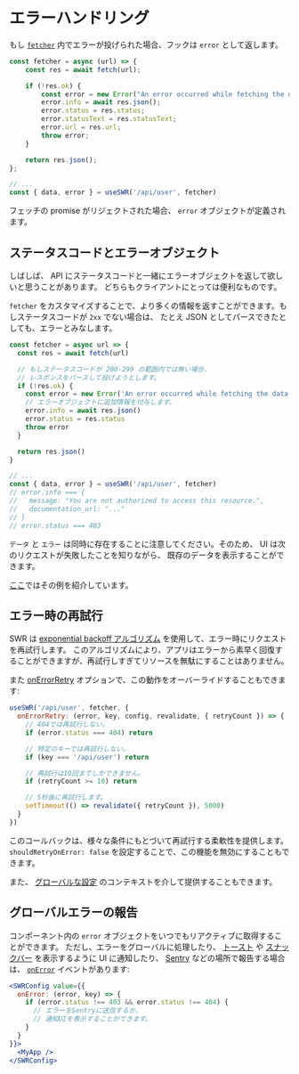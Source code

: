 
# エラーハンドリング

もし [`fetcher`](/docs/data-fetching) 内でエラーが投げられた場合、フックは `error` として返します。

```js
const fetcher = async (url) => {
    const res = await fetch(url);

    if (!res.ok) {
        const error = new Error("An error occurred while fetching the data.");
        error.info = await res.json();
        error.status = res.status;
        error.statusText = res.statusText;
        error.url = res.url;
        throw error;
    }

    return res.json();
};

// ...
const { data, error } = useSWR('/api/user', fetcher)
```

フェッチの promise がリジェクトされた場合、 `error` オブジェクトが定義されます。

## ステータスコードとエラーオブジェクト

しばしば、 API にステータスコードと一緒にエラーオブジェクトを返して欲しいと思うことがあります。
どちらもクライアントにとっては便利なものです。

`fetcher` をカスタマイズすることで、より多くの情報を返すことができます。もしステータスコードが `2xx` でない場合は、
たとえ JSON としてパースできたとしても、エラーとみなします。

```js
const fetcher = async url => {
  const res = await fetch(url)

  // もしステータスコードが 200-299 の範囲内では無い場合、
  // レスポンスをパースして投げようとします。
  if (!res.ok) {
    const error = new Error('An error occurred while fetching the data.')
    // エラーオブジェクトに追加情報を付与します。
    error.info = await res.json()
    error.status = res.status
    throw error
  }

  return res.json()
}

// ...
const { data, error } = useSWR('/api/user', fetcher)
// error.info === {
//   message: "You are not authorized to access this resource.",
//   documentation_url: "..."
// }
// error.status === 403
```

<Callout emoji="💡">
  <code>データ</code> と <code>エラー</code> は同時に存在することに注意してください。そのため、 UI は次のリクエストが失敗したことを知りながら、
  既存のデータを表示することができます。
</Callout>

[ここ](/examples/error-handling)ではその例を紹介しています。

## エラー時の再試行

SWR は [exponential backoff アルゴリズム](https://en.wikipedia.org/wiki/Exponential_backoff) を使用して、エラー時にリクエストを再試行します。
このアルゴリズムにより、アプリはエラーから素早く回復することができますが、再試行しすぎてリソースを無駄にすることはありません。

また [onErrorRetry](/docs/options#options) オプションで、この動作をオーバーライドすることもできます:

```js
useSWR('/api/user', fetcher, {
  onErrorRetry: (error, key, config, revalidate, { retryCount }) => {
    // 404では再試行しない。
    if (error.status === 404) return

    // 特定のキーでは再試行しない。
    if (key === '/api/user') return

    // 再試行は10回までしかできません。
    if (retryCount >= 10) return

    // 5秒後に再試行します。
    setTimeout(() => revalidate({ retryCount }), 5000)
  }
})
```

このコールバックは、様々な条件にもとづいて再試行する柔軟性を提供します。 `shouldRetryOnError: false` を設定することで、この機能を無効にすることもできます。

また、 [グローバルな設定](/docs/global-configuration) のコンテキストを介して提供することもできます。

## グローバルエラーの報告

コンポーネント内の `error` オブジェクトをいつでもリアクティブに取得することができます。
ただし、エラーをグローバルに処理したり、 [トースト](https://vercel.com/design/toast) や [スナックバー](https://material.io/components/snackbars) を表示するように UI に通知したり、 [Sentry](https://sentry.io) などの場所で報告する場合は、
[`onError`](/docs/options#options) イベントがあります:

```jsx
<SWRConfig value={{
  onError: (error, key) => {
    if (error.status !== 403 && error.status !== 404) {
      // エラーをSentryに送信するか、
      // 通知UIを表示することができます。
    }
  }
}}>
  <MyApp />
</SWRConfig>
```
